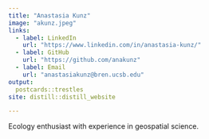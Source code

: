 ```yaml
---
title: "Anastasia Kunz"
image: "akunz.jpeg"
links:
  - label: LinkedIn
    url: "https://www.linkedin.com/in/anastasia-kunz/"
  - label: GitHub
    url: "https://github.com/anakunz"
  - label: Email
    url: "anastasiakunz@bren.ucsb.edu"
output:
  postcards::trestles
site: distill::distill_website

---
```

 
Ecology enthusiast with experience in geospatial science. 
